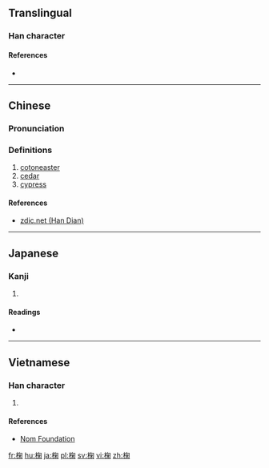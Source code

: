 ==Translingual==

===Han character===
{{Han char|rn=75|rad=木|as=08|sn=12|four=47920|canj=DPFD|ids=⿰木匊}}

====References====
* {{Han ref|kx=0536.010|dkj=15014|dj=0923.150|hdz=21236.080|uh=6908|ud=26888|bh=D9BE|bd=55742}}

----

==Chinese==
{{zh-forms}}

===Pronunciation===
{{zh-pron
|m=jú
|c=guk1
|mc=y
|oc=y
|ma=
|cat=n
}}

===Definitions===
# [[cotoneaster]]
# [[cedar]]
# [[cypress]]

====References====
* [http://www.zdic.net/z/1b/js/6908.htm zdic.net (Han Dian)]

----

==Japanese==

===Kanji===
{{ja-kanji|grade=|rs=木08}}

# {{defn|lang=ja|sort=木08}}

====Readings====
* {{ja-readings|on=[[きく]] (kiku), [[こく]] (koku)|kun=[[ひのき]] (hinoki)}}

----

==Vietnamese==

===Han character===
{{vi-readings|rs=木08|hanviet=guốc}}

# {{defn|lang=vi|sort=木08}}

====References====
* [http://nomfoundation.org/common/nom_details.php?codepoint=6908 Nom Foundation]

[[fr:椈]]
[[hu:椈]]
[[ja:椈]]
[[pl:椈]]
[[sv:椈]]
[[vi:椈]]
[[zh:椈]]